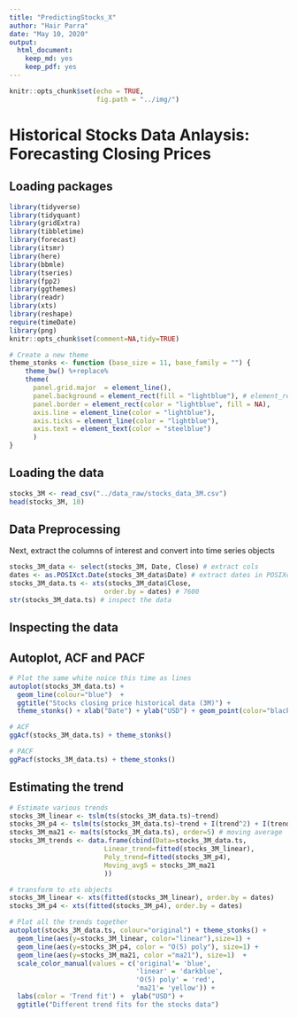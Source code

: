 ```yaml
---
title: "PredictingStocks_X"
author: "Hair Parra"
date: "May 10, 2020"
output:
  html_document:
    keep_md: yes
    keep_pdf: yes
---
```


```r
knitr::opts_chunk$set(echo = TRUE, 
                      fig.path = "../img/")
```

#  Historical Stocks Data Anlaysis: Forecasting Closing Prices

## Loading packages

```r
library(tidyverse)
library(tidyquant)
library(gridExtra)
library(tibbletime)
library(forecast)
library(itsmr)
library(here)
library(bbmle)
library(tseries)
library(fpp2)
library(ggthemes)
library(readr)
library(xts)
library(reshape)
require(timeDate)
library(png)
knitr::opts_chunk$set(comment=NA,tidy=TRUE)
```

```r
# Create a new theme
theme_stonks <- function (base_size = 11, base_family = "") {
    theme_bw() %+replace% 
    theme(
      panel.grid.major  = element_line(), 
      panel.background = element_rect(fill = "lightblue"), # element_rect(fill = "black") 
      panel.border = element_rect(color = "lightblue", fill = NA),
      axis.line = element_line(color = "lightblue"),
      axis.ticks = element_line(color = "lightblue"),
      axis.text = element_text(color = "steelblue")
      )
}
```

## Loading the data 

```r
stocks_3M <- read_csv("../data_raw/stocks_data_3M.csv")
head(stocks_3M, 10)
```

## Data Preprocessing

Next, extract the columns of interest and convert into time series objects

```r
stocks_3M_data <- select(stocks_3M, Date, Close) # extract cols 
dates <- as.POSIXct.Date(stocks_3M_data$Date) # extract dates in POSIXct format
stocks_3M_data.ts <- xts(stocks_3M_data$Close, 
                        order.by = dates) # 7600
str(stocks_3M_data.ts) # inspect the data
```

## Inspecting the data


## Autoplot, ACF and PACF

```r
# Plot the same white noice this time as lines  
autoplot(stocks_3M_data.ts) + 
  geom_line(colour="blue")  +
  ggtitle("Stocks closing price historical data (3M)") + 
  theme_stonks() + xlab("Date") + ylab("USD") + geom_point(color="black")
```


```r
# ACF
ggAcf(stocks_3M_data.ts) + theme_stonks()
```

```r
# PACF 
ggPacf(stocks_3M_data.ts) + theme_stonks()
```


## Estimating the trend 

```r
# Estimate various trends
stocks_3M_linear <- tslm(ts(stocks_3M_data.ts)~trend)  
stocks_3M_p4 <- tslm(ts(stocks_3M_data.ts)~trend + I(trend^2) + I(trend^3) + I(trend^4) + I(trend^5) ) # polynomial
stocks_3M_ma21 <- ma(ts(stocks_3M_data.ts), order=5) # moving average
stocks_3M_trends <- data.frame(cbind(Data=stocks_3M_data.ts, 
                        Linear_trend=fitted(stocks_3M_linear),
                        Poly_trend=fitted(stocks_3M_p4),
                        Moving_avg5 = stocks_3M_ma21
                        ))

# transform to xts objects
stocks_3M_linear <- xts(fitted(stocks_3M_linear), order.by = dates)
stocks_3M_p4 <- xts(fitted(stocks_3M_p4), order.by = dates)

# Plot all the trends together 
autoplot(stocks_3M_data.ts, colour="original") + theme_stonks() + 
  geom_line(aes(y=stocks_3M_linear, color="linear"),size=1) + 
  geom_line(aes(y=stocks_3M_p4, color = "O(5) poly"), size=1) + 
  geom_line(aes(y=stocks_3M_ma21, color ="ma21"), size=1)  + 
  scale_color_manual(values = c('original'= 'blue', 
                                'linear' = 'darkblue',
                                'O(5) poly' = 'red', 
                                'ma21'= 'yellow')) + 
  labs(color = 'Trend fit') +  ylab("USD") + 
  ggtitle("Different trend fits for the stocks data") 
```








